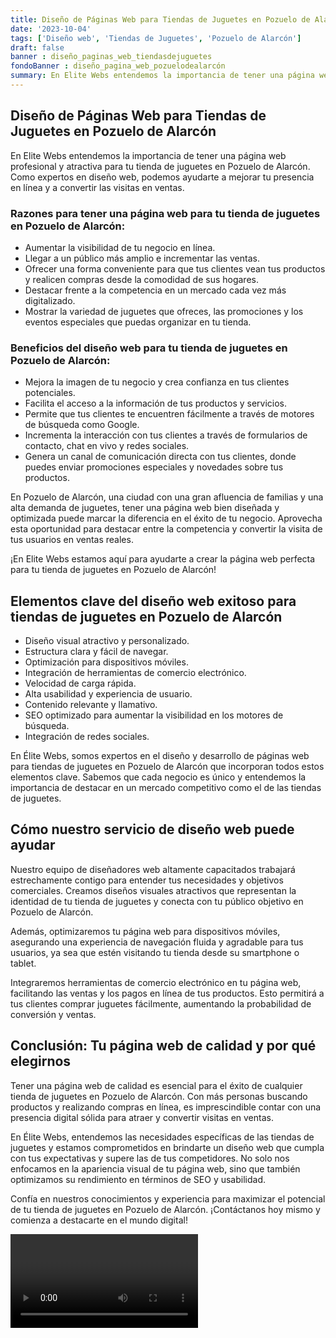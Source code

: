 ```yaml
---
title: Diseño de Páginas Web para Tiendas de Juguetes en Pozuelo de Alarcón
date: '2023-10-04'
tags: ['Diseño web', 'Tiendas de Juguetes', 'Pozuelo de Alarcón']
draft: false
banner : diseño_paginas_web_tiendasdejuguetes
fondoBanner : diseño_pagina_web_pozuelodealarcón
summary: En Elite Webs entendemos la importancia de tener una página web profesional y atractiva para tu tienda de juguetes en Pozuelo de Alarcón. Como expertos en diseño web, podemos ayudarte a mejorar tu presencia en línea y a convertir las visitas en ventas.
---
```


## Diseño de Páginas Web para Tiendas de Juguetes en Pozuelo de Alarcón

En Elite Webs entendemos la importancia de tener una página web profesional y atractiva para tu tienda de juguetes en Pozuelo de Alarcón. Como expertos en diseño web, podemos ayudarte a mejorar tu presencia en línea y a convertir las visitas en ventas.

### Razones para tener una página web para tu tienda de juguetes en Pozuelo de Alarcón:

- Aumentar la visibilidad de tu negocio en línea.
- Llegar a un público más amplio e incrementar las ventas.
- Ofrecer una forma conveniente para que tus clientes vean tus productos y realicen compras desde la comodidad de sus hogares.
- Destacar frente a la competencia en un mercado cada vez más digitalizado.
- Mostrar la variedad de juguetes que ofreces, las promociones y los eventos especiales que puedas organizar en tu tienda.

### Beneficios del diseño web para tu tienda de juguetes en Pozuelo de Alarcón:

- Mejora la imagen de tu negocio y crea confianza en tus clientes potenciales.
- Facilita el acceso a la información de tus productos y servicios.
- Permite que tus clientes te encuentren fácilmente a través de motores de búsqueda como Google.
- Incrementa la interacción con tus clientes a través de formularios de contacto, chat en vivo y redes sociales.
- Genera un canal de comunicación directa con tus clientes, donde puedes enviar promociones especiales y novedades sobre tus productos.

En Pozuelo de Alarcón, una ciudad con una gran afluencia de familias y una alta demanda de juguetes, tener una página web bien diseñada y optimizada puede marcar la diferencia en el éxito de tu negocio. Aprovecha esta oportunidad para destacar entre la competencia y convertir la visita de tus usuarios en ventas reales.

¡En Elite Webs estamos aquí para ayudarte a crear la página web perfecta para tu tienda de juguetes en Pozuelo de Alarcón!

<GifSeo />

<Cta />

## Elementos clave del diseño web exitoso para tiendas de juguetes en Pozuelo de Alarcón

- Diseño visual atractivo y personalizado.
- Estructura clara y fácil de navegar.
- Optimización para dispositivos móviles.
- Integración de herramientas de comercio electrónico.
- Velocidad de carga rápida.
- Alta usabilidad y experiencia de usuario.
- Contenido relevante y llamativo.
- SEO optimizado para aumentar la visibilidad en los motores de búsqueda.
- Integración de redes sociales.

En Élite Webs, somos expertos en el diseño y desarrollo de páginas web para tiendas de juguetes en Pozuelo de Alarcón que incorporan todos estos elementos clave. Sabemos que cada negocio es único y entendemos la importancia de destacar en un mercado competitivo como el de las tiendas de juguetes.

## Cómo nuestro servicio de diseño web puede ayudar

Nuestro equipo de diseñadores web altamente capacitados trabajará estrechamente contigo para entender tus necesidades y objetivos comerciales. Creamos diseños visuales atractivos que representan la identidad de tu tienda de juguetes y conecta con tu público objetivo en Pozuelo de Alarcón.

Además, optimizaremos tu página web para dispositivos móviles, asegurando una experiencia de navegación fluida y agradable para tus usuarios, ya sea que estén visitando tu tienda desde su smartphone o tablet.

Integraremos herramientas de comercio electrónico en tu página web, facilitando las ventas y los pagos en línea de tus productos. Esto permitirá a tus clientes comprar juguetes fácilmente, aumentando la probabilidad de conversión y ventas.

## Conclusión: Tu página web de calidad y por qué elegirnos

Tener una página web de calidad es esencial para el éxito de cualquier tienda de juguetes en Pozuelo de Alarcón. Con más personas buscando productos y realizando compras en línea, es imprescindible contar con una presencia digital sólida para atraer y convertir visitas en ventas.

En Élite Webs, entendemos las necesidades específicas de las tiendas de juguetes y estamos comprometidos en brindarte un diseño web que cumpla con tus expectativas y supere las de tus competidores. No solo nos enfocamos en la apariencia visual de tu página web, sino que también optimizamos su rendimiento en términos de SEO y usabilidad.

Confía en nuestros conocimientos y experiencia para maximizar el potencial de tu tienda de juguetes en Pozuelo de Alarcón. ¡Contáctanos hoy mismo y comienza a destacarte en el mundo digital!

<Video />

<CtaBot job='Tiendas de Juguetes' city='Pozuelo de Alarcón'/>

<Gmaps query='Pozuelo de Alarcón+españa+maps' />